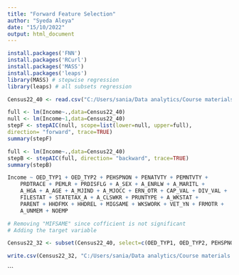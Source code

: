 ---
title: "Forward Feature Selection"
author: "Syeda Aleya"
date: "15/10/2022"
output: html_document
---

```{r}
install.packages('FNN')
install.packages('RCurl')
install.packages('MASS')
install.packages('leaps')
library(MASS) # stepwise regression
library(leaps) # all subsets regression

```



```{r}
Census22_40 <- read.csv("C:/Users/sania/Data analytics/Course materials 820/Latest census/Initial Data analysis/Census22_40.csv")
```



```{r}
full <- lm(Income~.,data=Census22_40)
null <- lm(Income~1,data=Census22_40)
stepF <- stepAIC(null, scope=list(lower=null, upper=full),
direction= "forward", trace=TRUE)
summary(stepF)

```


```{r}
full <- lm(Income~.,data=Census22_40)
stepB <- stepAIC(full, direction= "backward", trace=TRUE)
summary(stepB)

```



```{r}

Income ~ OED_TYP1 + OED_TYP2 + PEHSPNON + PENATVTY + PEMNTVTY + 
    PRDTRACE + PEMLR + PRDISFLG + A_SEX + A_ENRLW + A_MARITL + 
    A_HGA + A_AGE + A_MJIND + A_MJOCC + ERN_OTR + CAP_VAL + DIV_VAL + 
    FILESTAT + STATETAX_A + A_CLSWKR + PRUNTYPE + A_WKSTAT + 
    PARENT + HHDFMX + HHDREL + MIGSAME + WKSWORK + VET_YN + FRMOTR + 
    A_UNMEM + NOEMP
```

```{r}
# Removing "MIFSAME" since cofficient is not significant
# Adding the target variable

Census22_32 <- subset(Census22_40, select=c(OED_TYP1, OED_TYP2, PEHSPNON, PENATVTY, PEMNTVTY, PRDTRACE, PEMLR, PRDISFLG, A_SEX, A_ENRLW, A_MARITL, A_HGA, A_AGE, A_MJIND, A_MJOCC, ERN_OTR, CAP_VAL, DIV_VAL, FILESTAT, STATETAX_A, A_CLSWKR, PRUNTYPE, A_WKSTAT, PARENT, HHDFMX, HHDREL, WKSWORK, VET_YN, FRMOTR, A_UNMEM, NOEMP, Income))

```


```{r}
write.csv(Census22_32, "C:/Users/sania/Data analytics/Course materials 820/Latest census/Initial Data analysis/FS & BE/Census22_32.csv")
```




```